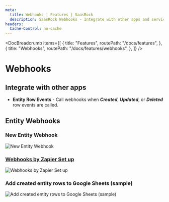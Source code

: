 ```yaml
---
meta:
  title: Webhooks | Features | SaasRock
  description: SaasRock Webhooks - Integrate with other apps and services by using the Entity Webhooks based on their events/logs.
headers:
  Cache-Control: no-cache
---
```



<DocBreadcrumb
  items={[
    {
      title: "Features",
      routePath: "/docs/features",
    },
    {
      title: "Webhooks",
      routePath: "/docs/features/webhooks",
    },
  ]}
/>

# Webhooks

## Integrate with other apps

- **Entity Row Events** - Call webhooks when **_Created_**, **_Updated_**, or **_Deleted_** row events are called.

## Entity Webhooks

### New Entity Webhook

<img
  class="bg-gray-100 border-gray-500 border-2 border-dashed rounded-lg object-cover h-95"
  src="https://yahooder.sirv.com/saasrock/features/webhooks/new-webhook.png"
  alt="New Entity Webhook"
/>

### [Webhooks by Zapier Set up](https://zapier.com/)

<img
  class="bg-gray-100 border-gray-500 border-2 border-dashed rounded-lg object-cover h-95"
  src="https://yahooder.sirv.com/saasrock/features/webhooks/zapier.png"
  alt="Webhooks by Zapier Set up"
/>

### Add created entity rows to Google Sheets (sample)

<img
  class="bg-gray-100 border-gray-500 border-2 border-dashed rounded-lg object-cover h-95"
  src="https://yahooder.sirv.com/saasrock/features/webhooks/google-sheets.png"
  alt="Add created entity rows to Google Sheets (sample)"
/>
